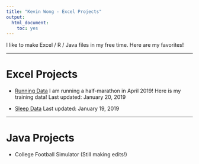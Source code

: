 ```yaml
---
title: "Kevin Wong - Excel Projects"
output:
  html_document:
    toc: yes
---
```


I like to make Excel / R / Java files in my free time. Here are my favorites!

***

# Excel Projects

* [Running Data](Running_Kevin_Wong_1_20_19.xlsx){target="_blank"} I am running a half-marathon in April 2019! Here is my training data! Last updated: January 20, 2019

* [Sleep Data](Sleep_Kevin_Wong_1_19_19.xlsx){target="_blank"} Last updated: January 19, 2019

***

# Java Projects

 * College Football Simulator (Still making edits!)
